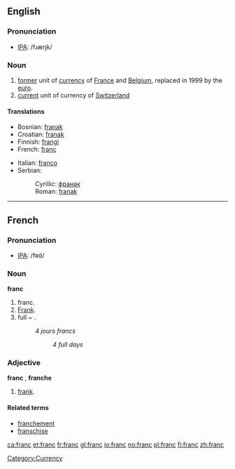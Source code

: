 ==English==

===Pronunciation===
*[[IPA]]: /fɹæŋk/

===Noun===
{{en-noun-reg}}

# [[former]] unit of [[currency]] of [[France]] and [[Belgium]], replaced in 1999 by the [[euro]].
# [[current]] unit of currency of [[Switzerland]]

====Translations====
{{top}}
*Bosnian: [[franak#Bosnian|franak]] {{m}}
*Croatian: [[franak#Croatian|franak]] {{m}}
*Finnish: [[frangi]]
*French: [[franc#French|franc]] {{m}}
{{mid}}
*Italian: [[franco]] {{m}}
*Serbian:
*:Cyrillic: [[франак#Serbian|франак]] {{m}}
*:Roman: [[franak#Serbian|franak]] {{m}}
{{bottom}}

[[Category:Currency]]
----

==French==
===Pronunciation===
*[[IPA]]: /fʀɑ̃/
===Noun===
'''franc''' {{m}}
# franc.
# [[Frank]].
# full ~ .
#:''4 jours francs''
#::''4 full days''
===Adjective===
'''franc''' {{m}}, '''franche''' {{f}}
# [[frank]].
====Related terms====
*[[franchement]]
*[[franschise]]

[[ca:franc]]
[[et:franc]]
[[fr:franc]]
[[gl:franc]]
[[io:franc]]
[[no:franc]]
[[pl:franc]]
[[fi:franc]]
[[zh:franc]]